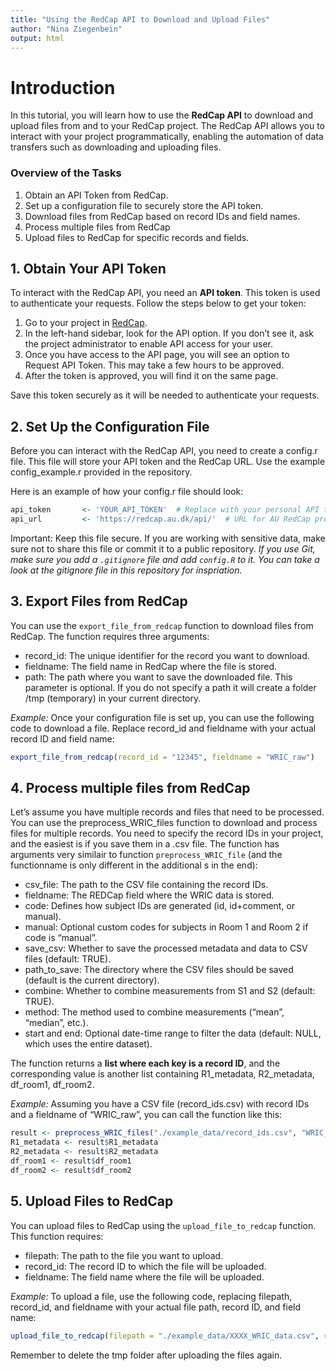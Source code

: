 ```yaml
---
title: "Using the RedCap API to Download and Upload Files"
author: "Nina Ziegenbein"
output: html
---
```


# Introduction

In this tutorial, you will learn how to use the **RedCap API** to download and upload files from and to your RedCap project. The RedCap API allows you to interact with your project programmatically, enabling the automation of data transfers such as downloading and uploading files.

### Overview of the Tasks

1) Obtain an API Token from RedCap.
2) Set up a configuration file to securely store the API token.
3) Download files from RedCap based on record IDs and field names.
4) Process multiple files from RedCap
5) Upload files to RedCap for specific records and fields.

## 1. Obtain Your API Token

To interact with the RedCap API, you need an **API token**. This token is used to authenticate your requests. Follow the steps below to get your token:

1) Go to your project in [RedCap](https://redcap.au.dk/).
2) In the left-hand sidebar, look for the API option. If you don't see it, ask the project administrator to enable API access for your user.
3) Once you have access to the API page, you will see an option to Request API Token. This may take a few hours to be approved.
4) After the token is approved, you will find it on the same page.

Save this token securely as it will be needed to authenticate your requests.

## 2. Set Up the Configuration File

Before you can interact with the RedCap API, you need to create a config.r file. This file will store your API token and the RedCap URL. Use the example config_example.r provided in the repository.

Here is an example of how your config.r file should look:
```r
api_token       <- 'YOUR_API_TOKEN'  # Replace with your personal API token
api_url         <- 'https://redcap.au.dk/api/'  # URL for AU RedCap projects
```

Important: Keep this file secure. If you are working with sensitive data, make sure not to share this file or commit it to a public repository. _If you use Git, make sure you add a `.gitignore` file and add `config.R` to it. You can take a look at the gitignore file in this repository for inspriation._

## 3. Export Files from RedCap

You can use the `export_file_from_redcap` function to download files from RedCap. The function requires three arguments:

- record_id: The unique identifier for the record you want to download.
- fieldname: The field name in RedCap where the file is stored.
- path: The path where you want to save the downloaded file. This parameter is optional. If you do not specify a path it will create a folder /tmp (temporary) in your current directory.

_Example:_
Once your configuration file is set up, you can use the following code to download a file. Replace record_id and fieldname with your actual record ID and field name:

```r
export_file_from_redcap(record_id = "12345", fieldname = "WRIC_raw")
```

## 4. Process multiple files from RedCap
Let's assume you have multiple records and files that need to be processed. You can use the preprocess_WRIC_files function to download and process files for multiple records. You need to specify the record IDs in your project, and the easiest is if you save them in a .csv file. The function has arguments very similair to function `preprocess_WRIC_file` (and the functionname is only different in the additional s in the end):

- csv_file: The path to the CSV file containing the record IDs.
- fieldname: The REDCap field where the WRIC data is stored.
- code: Defines how subject IDs are generated (id, id+comment, or manual).
- manual: Optional custom codes for subjects in Room 1 and Room 2 if code is "manual".
- save_csv: Whether to save the processed metadata and data to CSV files (default: TRUE).
- path_to_save: The directory where the CSV files should be saved (default is the current directory).
- combine: Whether to combine measurements from S1 and S2 (default: TRUE).
- method: The method used to combine measurements ("mean", "median", etc.).
- start and end: Optional date-time range to filter the data (default: NULL, which uses the entire dataset).

 The function returns a **list where each key is a record ID**, and the corresponding value is another list containing R1_metadata, R2_metadata, df_room1, df_room2.

_Example:_
Assuming you have a CSV file (record_ids.csv) with record IDs and a fieldname of "WRIC_raw", you can call the function like this:

```r
result <- preprocess_WRIC_files("./example_data/record_ids.csv", "WRIC_raw", code = "id", save_csv = TRUE)
R1_metadata <- result$R1_metadata
R2_metadata <- result$R2_metadata
df_room1 <- result$df_room1
df_room2 <- result$df_room2
```

## 5. Upload Files to RedCap
You can upload files to RedCap using the `upload_file_to_redcap` function. This function requires:

- filepath: The path to the file you want to upload.
- record_id: The record ID to which the file will be uploaded.
- fieldname: The field name where the file will be uploaded.

_Example:_
To upload a file, use the following code, replacing filepath, record_id, and fieldname with your actual file path, record ID, and field name:

```r
upload_file_to_redcap(filepath = "./example_data/XXXX_WRIC_data.csv", record_id = "12345", fieldname = "WRIC_processed")
```

Remember to delete the tmp folder after uploading the files again.